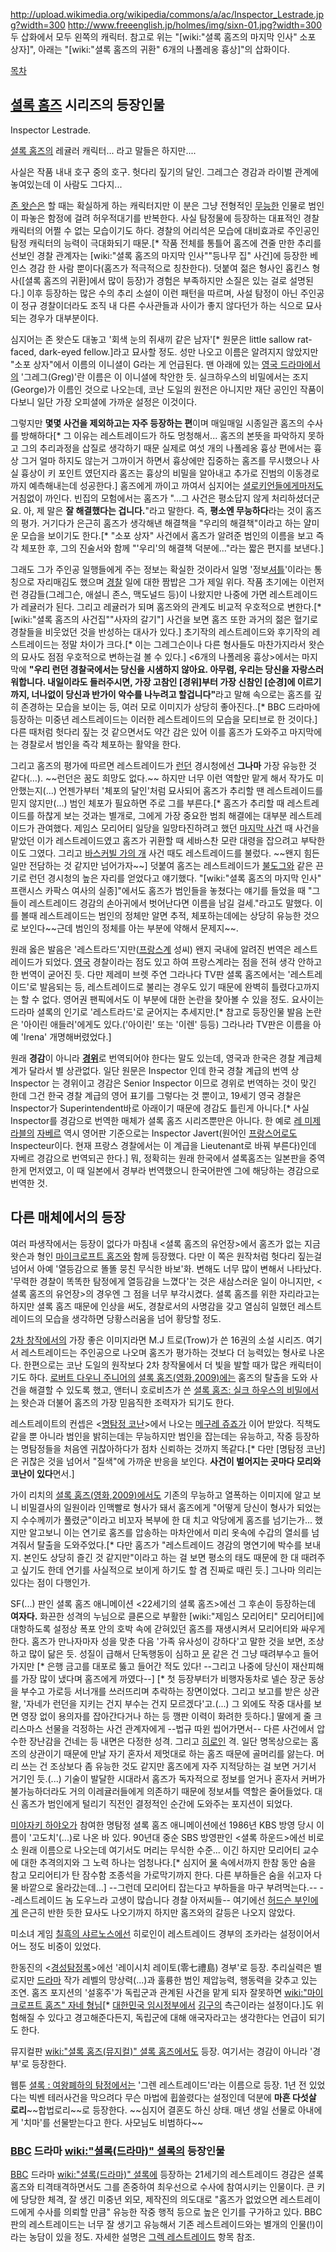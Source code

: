 http://upload.wikimedia.org/wikipedia/commons/a/ac/Inspector_Lestrade.jpg?width=300
http://www.freeenglish.jp/holmes/img/sixn-01.jpg?width=300
두 삽화에서 모두 왼쪽의 캐릭터. 참고로 위는 "[wiki:"셜록 홈즈의 마지막 인사" 소포 상자]", 아래는 "[wiki:"셜록 홈즈의 귀환" 6개의 나폴레옹 흉상]"의 삽화이다.

[[목차]]
== [[셜록 홈즈]] 시리즈의 등장인물 ==
Inspector Lestrade.

[[셜록 홈즈]]의 레귤러 캐릭터... 라고 말들은 하지만....

사실은 작품 내내 호구 중의 호구. 헛다리 짚기의 달인. 그레그슨 경감과 라이벌 관계에 놓여있는데 이 사람도 그다지...

[[존 왓슨]]은 할 때는 확실하게 하는 캐릭터지만 이 분은 그냥 전형적인 [[무능]]한 인물로 범인이 파놓은 함정에 걸려 허우적대기를 반복한다. 사실 탐정물에 등장하는 대표적인 경찰 캐릭터의 어쩔 수 없는 모습이기도 하다. 경찰의 어리석은 모습에 대비효과로 주인공인 탐정 캐릭터의 능력이 극대화되기 때문.[* 작품 전체를 통틀어 홈즈에 견줄 만한 추리를 선보인 경찰 관계자는 [wiki:"셜록 홈즈의 마지막 인사""등나무 집" 사건]에 등장한 베인스 경감 한 사람 뿐이다(홈즈가 적극적으로 칭찬한다). 덧붙여 젊은 형사인 홉킨스 형사([셜록 홈즈의 귀환]에서 많이 등장)가 경험은 부족하지만 소질은 있는 걸로 설명된다.] 이후 등장하는 많은 수의 추리 소설이 이런 패턴을 따르며, 사설 탐정이 아닌 주인공이 정규 경찰이더라도 조직 내 다른 수사관들과 사이가 좋지 않다던가 하는 식으로 묘사되는 경우가 대부분이다.

심지어는 존 왓슨도 대놓고 '회색 눈의 쥐새끼 같은 남자'[* 원문은 little sallow rat-faced, dark-eyed fellow.]라고 묘사할 정도. 성만 나오고 이름은 알려지지 않았지만 "소포 상자"에서 이름의 이니셜이 G라는 게 언급된다. 맨 아래에 있는 [[영국 드라마]]에서의 '그레그(Greg)'란 이름은 이 이니셜에 착안한 듯. 실크하우스의 비밀에서는 조지(George)가 이름인 것으로 나오는데, 코난 도일의 원전은 아니지만 재단 공인인 작품이다보니 일단 가장 오피셜에 가까운 설정은 이것이다.

그렇지만 '''몇몇 사건을 제외하고는 자주 등장하는 편'''이며 매일매일 시종일관 홈즈의 수사를 방해하다[* 그 이유는 레스트레이드가 하도 멍청해서... 홈즈의 본뜻을 파악하지 못하고 그의 추리과정을 삽질로 생각하기 때문 실제로 여섯 개의 나폴레옹 흉상 편에서는 흉상 그거 얼마 하지도 않는거 그까이거 하면서 흉상에만 집중하는 홈즈를 무시했으나 사실 흉상이 키 포인트 였던지라 홈즈는 흉상의 비밀을 알아내고 추가로 진범의 이동경로까지 예측해내는데 성공한다.] 홈즈에게 까이고 까여서 심지어는 [[셜로키언]]들에게마저도 거침없이 까인다. 빈집의 모험에서는 홈즈가 "...그 사건은 평소답지 않게 처리하셨더군요. 아, 제 말은 '''잘 해결했다는 겁니다.'''"라고 말한다. 즉, '''평소엔 무능하다'''라는 것이 홈즈의 평가. 거기다가 은근히 홈즈가 생각해낸 해결책을 "우리의 해결책"이라고 하는 얄미운 모습을 보이기도 한다.[* "소포 상자" 사건에서 홈즈가 알려준 범인의 이름을 보고 즉각 체포한 후, 그의 진술서와 함께 "'우리'의 해결책 덕분에..."라는 짧은 편지를 보낸다.] 

그래도 그가 주인공 일행들에게 주는 정보는 확실한 것이라서 일명 '정보[[셔틀]]'이라는 통칭으로 자리매김도 했으며 [[경찰]] 일에 대한 짬밥은 그가 제일 위다. 작품 초기에는 이런저런 경감들(그레그슨, 애설니 존스, 맥도널드 등)이 나왔지만 나중에 가면 레스트레이드가 레귤러가 된다. 그리고 레귤러가 되며 홈즈와의 관계도 비교적 우호적으로 변한다.[* [wiki:"셜록 홈즈의 사건집""사자의 갈기"] 사건을 보면 홈즈 또한 과거의 젊은 혈기로 경찰들을 비웃었던 것을 반성하는 대사가 있다.] 초기작의 레스트레이드와 후기작의 레스트레이드는 정말 차이가 크다.[* 이는 그레그슨이나 다른 형사들도 마찬가지라서 왓슨의 묘사도 점점 우호적으로 변하는걸 볼 수 있다.] <6개의 나폴레옹 흉상>에서는 마지막에 '''"우리 런던 경찰국에서는 당신을 시샘하지 않아요. 아무렴, 우리는 당신을 자랑스러워합니다. 내일이라도 들러주시면, 가장 고참인 [경위]부터 가장 신참인 [순경]에 이르기 까지, 너나없이 당신과 반가이 악수를 나누려고 할겁니다"'''라고 말해 속으로는 홈즈를 깊히 존경하는 모습을 보이는 등, 여러 모로 이미지가 상당히 좋아진다..[* BBC 드라마에 등장하는 미중년 레스트레이드는 이러한 레스트레이드의 모습을 모티브로 한 것이다.]  다른 때처럼 헛다리 짚는 것 같으면서도 약간 감은 있어 이를 홈즈가 도와주고 마지막에는 경찰로서 범인을 즉각 체포하는 활약을 한다.

그리고 홈즈의 평가에 따르면 레스트레이드가 [[런던]] 경시청에선 '''그나마''' 가장 유능한 것 같다(…). ~~런던은 꿈도 희망도 없다.~~ 하지만 너무 이런 역할만 맡게 해서 작가도 미안했는지(...) 언젠가부터 '체포의 달인'처럼 묘사되어 홈즈가 추리할 땐 레스트레이드를 믿지 않지만(...) 범인 체포가 필요하면 주로 그를 부른다.[* 홈즈가 추리할 때 레스트레이드를 하찮게 보는 것과는 별개로, 그에게 가장 중요한 범죄 해결에는 대부분 레스트레이드가 관여했다. 제임스 모리어티 일당을 일망타진하려고 했던 [[마지막 사건]] 때 사건을 맡았던 이가 레스트레이드였고 홈즈가 귀환할 때 세바스찬 모란 대령을 잡으려고 부탁한 이도 그였다. 그리고 [[바스커빌 가의 개]] 사건 때도 레스트레이드를 불렀다. ~~왠지 힘든 일만 전담하는 것 같지만 넘어가자~~] 덧붙여 홈즈는 레스트레이드가 [[불도그]]와 같은 끈기로 런던 경시청의 높은 자리를 얻었다고 얘기했다. "[wiki:"셜록 홈즈의 마지막 인사" 프랜시스 카팍스 여사의 실종]"에서도 홈즈가 범인들을 놓쳤다는 얘기를 들었을 때 "그들이 레스트레이드 경감의 손아귀에서 벗어난다면 이름을 남길 걸세."라고도 말했다. 이를 볼때 레스트레이드는 범인의 정체만 알면 추적, 체포하는데에는 상당히 유능한 것으로 보인다~~근데 범인의 정체를 아는 부분에 약해서 문제지~~.

원래 옳은 발음은 '레스트라드'지만([[프랑스]]계 성씨) 왠지 국내에 알려진 번역은 레스트레이드가 되었다. [[영국]] 경찰이라는 점도 있고 하여 프랑스계라는 점을 전혀 생각 안하고 한 번역이 굳어진 듯. 다만 제레미 브렛 주연 그라나다 TV판 셜록 홈즈에서는 '레스트레이드'로 발음되는 등, 레스트레이드로 불리는 경우도 있기 때문에 완벽히 틀렸다고까지는 할 수 없다. 영어권 팬픽에서도 이 부분에 대한 논란을 찾아볼 수 있을 정도. 요사이는 드라마 셜록의 인기로 '레스트라드'로 굳어지는 추세지만.[* 참고로 등장인물 발음 논란은 '아이린 애들러'에게도 있다.('아이린' 또는 '이렌' 등등) 그라나라 TV판은 이름을 아예 'Irena' 개명해버렸었다.]  

원래 '''경감'''이 아니라 '''[[경위]]'''로 번역되어야 한다는 말도 있는데, 영국과 한국은 경찰 계급체계가 달라서 별 상관없다. 일단 원문은 Inspector 인데 한국 경찰 계급의 번역 상 Inspector 는 경위이고 경감은 Senior Inspector 이므로 경위로 번역하는 것이 맞긴 한데 그건 한국 경찰 계급의 영어 표기를 그렇다는 것 뿐이고, 19세기 영국 경찰은 Inspector가 Superintendent바로 아래이기 때문에 경감도 틀린게 아니다.[* 사실 Inspector를 경감으로 번역한 매체가 셜록 홈즈 시리즈뿐만은 아니다. 한 예로 [[레 미제라블]]의 [[자베르]] 역시 영어판 기준으로는 Inspector Javert(원어인 [[프랑스어]]로도 Inspecteur이다. 현재 프랑스 경찰에서는 이 계급을 Lieutenant로 바꿔 부른다)인데 자베르 경감으로 번역되곤 한다.] 뭐, 정확히는 원래 한국에서 셜록홈즈는 일본판을 중역한게 먼저였고, 이 때 일본에서 경부라 번역했으니 한국어판엔 그에 해당하는 경감으로 번역한 것.
== 다른 매체에서의 등장 ==
여러 파생작에서는 등장이 없다가 마침내 <셜록 홈즈의 유언장>에서 홈즈가 없는 지금 왓슨과 형인 [[마이크로프트 홈즈]]와 함께 등장했다. 다만 이 쪽은 원작처럼 헛다리 짚는걸 넘어서 아예 '열등감으로 똘똘 뭉친 무식한 바보'화.
변해도 너무 많이 변해서 나타났다. '무력한 경찰이 똑똑한 탐정에게 열등감을 느꼈다'는 것은 새삼스러운 일이 아니지만, <셜록 홈즈의 유언장>의 경우엔 그 점을 너무 부각시켰다. 셜록 홈즈를 위한 자리라고는 하지만 셜록 홈즈 때문에 인상을 써도, 경찰로서의 사명감을 갖고 열심히 일했던 레스트레이드의 모습을 생각하면 당황스러움을 넘어 황당할 정도.

[[2차 창작]]에서의 가장 좋은 이미지라면 M.J 트로(Trow)가 쓴 16권의 소설 시리즈. 여기서 레스트레이드는 주인공으로 나오며 홈즈가 평가하는 것보다 더 능력있는 형사로 나온다. 한편으로는 코난 도일의 원작보다 2차 창작물에서 더 빛을 발할 때가 많은 캐릭터이기도 하다. [[로버트 다우니 주니어]]의 [[셜록 홈즈(영화,2009)]]에는 홈즈의 탈출을 도와 사건을 해결할 수 있도록 했고, 앤터니 호로비츠가 쓴 [[셜록 홈즈: 실크 하우스의 비밀]]에서는 왓슨과 더불어 홈즈의 가장 믿음직한 조력자가 되기도 한다.

레스트레이트의 컨셉은 <[[명탐정 코난]]>에서 나오는 [[메구레 쥬죠]]가 이어 받았다. 직책도 같을 뿐 아니라 범인을 밝히는데는 무능하지만 범인을 잡는데는 유능하고, 작중 등장하는 명탐정들을 처음엔 귀찮아하다가 점차 신뢰하는 것까지 똑같다.[* 다만 [명탐정 코난]은 귀찮은 것을 넘어서 "질색"에 가까운 반응을 보인다. '''사건이 벌어지는 곳마다 모리와 코난이 있다'''면서.]

가이 리치의 [[셜록 홈즈(영화,2009)]]에서도 기존의 무능하고 열폭하는 이미지에 알고 보니 비밀결사의 일원이라 인맥빨로 형사가 돼서 홈즈에게 "어떻게 당신이 형사가 되었는지 수수께끼가 풀렸군"이라고 비꼬자 복부에 한 대 치고 악당에게 홈즈를 넘기는가... 했지만 알고보니 이는 연기로 홈즈를 압송하는 마차안에서 미리 옷속에 수갑의 열쇠를 넘겨줘서 탈출을 도와주었다.[* 다만 홈즈가 "레스트레이드 경감의 명연기에 박수를 보내지. 본인도 상당히 즐긴 것 같지만"이라고 하는 걸 보면 평소의 태도 때문에 한 대 때려주고 싶기도 한데 연기를 사실적으로 보이게 하기도 할 겸 진짜로 때린 듯.] 그나마 의리는 있다는 점이 다행인가.

SF(...) 판인 셜록 홈즈 애니메이션 <22세기의 셜록 홈즈>에선 그 후손이 등장하는데 '''여자다.''' 화끈한 성격의 누님으로 클론으로 부활한 [wiki:"제임스 모리어티" 모리어티]에 대항하도록 설정상 폭포 안의 호박 속에 갇혀있던 홈즈를 재생시켜서 모리어티와 싸우게 한다. 홈즈가 만나자마자 성을 맞춘 다음 '가족 유사성이 강하다'고 말한 것을 보면, 조상하고 많이 닮은 듯. 성질이 급해서 단독행동이 심하고 [[문]] 같은 건 그냥 때려부수고 들어가지만 [* 은행 금고를 대포로 뚫고 들어간 적도 있다! --그리고 나중에 당신이 재산피해를 가장 많이 냈다며 홈즈에게 까였다--] [* 첫 등장부터가 비행자동차로 넬슨 장군 동상을 부수고 가로등 서너개를 쓰러뜨리며 추락하는 장면이었다. 그리고 보고를 받은 상관 왈, '자네가 런던을 지키는 건지 부수는 건지 모르겠다'고.(...) 그 외에도 작중 대사를 보면 영장 없이 용의자를 잡아간다거나 하는 등 깽판 이력이 화려한 듯하다.] 딸에게 줄 크리스마스 선물을 걱정하는 사건 관계자에게 --법규 따윈 씹어가면서-- 다른 사건에서 압수한 장난감을 건네는 등 내면은 다정한 성격. 그리고 [[히로인]] 격. 일단 명목상으로는 홈즈의 상관이기 때문에 만날 자기 혼자서 제멋대로 하는 홈즈 때문에 골머리를 앓는다. 머리 쓰는 건 조상보다 좀 유능한 것도 같지만 홈즈에게 자주 지적당하는 걸 보면 거기서 거기인 듯.(...) 기술이 발달한 시대라서 홈즈가 독자적으로 정보를 얻거나 혼자서 커버가 불가능하더라도 거의 이레귤러들에게 의존하기 때문에 정보셔틀 역할은 줄어들었다. 대신 홈즈가 범인에게 털리기 직전인 결정적인 순간에 도와주는 포지션이 되었다.

[[미야자키 하야오]]가 참여한 명탐정 셜록 홈즈 애니메이션에선 1986년 KBS 방영 당시 이름이 '고도치'(...)로 나온 바 있다. 90년대 중순 SBS 방영판인 <셜록 하운드>에선 비로소 원래 이름으로 나오는데 여기서도 머리는 무식한 수준... 이긴 하지만 모리어티 교수에 대한 추격의지와 그 노력 하나는 엄청나다.[* 심지어 [[물]] 속에서까지 한참 동안 숨을 참고 모리어티가 탄 잠수함 조종석을 가로막기까지 한다. 다른 부하들은 숨을 쉬고자 다 물 바깥으로 올라갔는데...] --그런데 모리어티 잡는다고 부하들을 마구 부려먹는다.-- --레스트레이드 놈 도우느라 고생이 많습니다 경찰 아저씨들-- 여기에선 [[허드슨 부인]]에게 은근히 반한 듯한 묘사도 나오기까지 하지만 홈즈와의 갈등은 나오지 않았다.

미소녀 게임 [[칠흑의 샤르노스]]에선 히로인이 레스트레이드 경부의 조카라는 설정이어서 어느 정도 비중이 있었다. 

한동진의 <[[경성탐정록]]>에선 '레이시치 레이토(零七禮島) 경부'로 등장. 추리실력은 별로지만 [[드라마]] 작가 레벨의 망상력(...)과 훌륭한 범인 제압능력, 행동력을 갖추고 있는 조연. 홈즈 포지션의 '설홍주'가 독립군과 관계된 사건을 맡게 되자 잘못하면 [[wiki:"마이크로프트 홈즈" 자네 형님]][* [[대한민국 임시정부]]에서 [[김구]]의 측근이라는 설정이다.]도 위험해질 수 있다고 경고해준다든지, 독립군에 대해 애국자라고는 생각한다는 언급이 되기도 한다.

뮤지컬판 [[wiki:"셜록 홈즈(뮤지컬)" 셜록 홈즈]]에서도 등장. 여기서는 경감이 아니라 '경부'로 등장한다.

웹툰 [[셜록 : 여왕폐하의 탐정]]에서는 '그렌 레스트레이드'라는 이름으로 등장. 1년 전 있었다는 빅벤 테러사건을 막으려다 무슨 마법에 휩쓸렸다는 설정인데 덕분에 '''마흔 다섯살 로리'''~~합법로리~~로 등장한다. ~~심지어 결혼도 하신 상태. 매년 생일 선물로 아내에게 '치마'를 선물받는다고 한다. 사모님도 비범하다~~
=== [[BBC]] 드라마 [[wiki:"셜록(드라마)" 셜록]]의 등장인물 ===
[[BBC]] 드라마 [[wiki:"셜록(드라마)" 셜록]]에 등장하는 21세기의 레스트레이드 경감은 셜록 홈즈와 티격태격하면서도 그를 존중하여 최우선으로 수사에 참여시키는 인물이다. 큰 키에 당당한 체격, 잘 생긴 미중년 외모, 제작진의 의도대로 "홈즈가 없었으면 레스트레이드에게 수사를 의뢰할 만큼" 유능한 작중 행적 등으로 높은 인기를 구가하고 있다. BBC판의 레스트레이드는 너무 잘 생기고 유능해서 기존 레스트레이드와는 별개의 인물(!)이라는 농담이 있을 정도. 자세한 설명은 [[그렉 레스트레이드]] 항목 참조.
